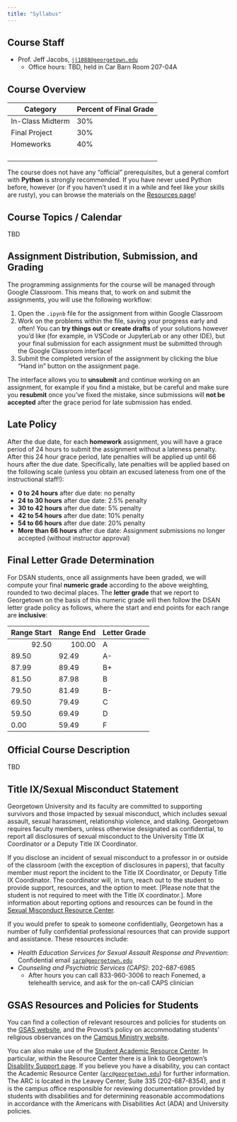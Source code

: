 ```yaml
---
title: "Syllabus"
---
```


## Course Staff

* Prof. Jeff Jacobs, <a href='mailto:jj1088@georgetown.edu' target='_blank'>`jj1088@georgetown.edu`</a>
  * Office hours: TBD, held in Car Barn Room 207-04A

## Course Overview

```{=html}
<table>
<thead>
<tr>
    <th>Category</th>
    <th>Percent of Final Grade</th>
</tr>
</thead>
<tbody>
<tr>
    <td>In-Class Midterm</td>
    <td>30%</td>
</tr>
<tr>
    <td>Final Project</td>
    <td>30%</td>
</tr>
<tr>
    <td>Homeworks</td>
    <td>40%</td>
</tr>
<tr>
    <td><span data-qmd="<i class='bi bi-arrow-return-right pe-1'></i>**HW1**: {{< var hw1.title >}}"></span></td>
    <td><span data-qmd="<i class='bi bi-arrow-return-right pe-1'></i>10%"></span></td>
</tr>
<tr>
    <td><span data-qmd="<i class='bi bi-arrow-return-right pe-1'></i>**HW2**: {{< var hw2.title >}}"></span></td>
    <td><span data-qmd="<i class='bi bi-arrow-return-right pe-1'></i>10%"></span></td>
</tr>
<tr>
    <td><span data-qmd="<i class='bi bi-arrow-return-right pe-1'></i>**HW3**: {{< var hw3.title >}}"></span></td>
    <td><span data-qmd="<i class='bi bi-arrow-return-right pe-1'></i>10%"></span></td>
</tr>
<tr>
    <td><span data-qmd="<i class='bi bi-arrow-return-right pe-1'></i>**HW4**: {{< var hw4.title >}}"></span></td>
    <td><span data-qmd="<i class='bi bi-arrow-return-right pe-1'></i>10%"></span></td>
</tr>
</tbody>
</table>
```

The course does not have any "official" prerequisites, but a general comfort with **Python** is strongly recommended. If you have never used Python before, however (or if you haven't used it in a while and feel like your skills are rusty), you can browse the materials on the <a href='./resources.html' target='_blank'>Resources page</a>!

## Course Topics / Calendar

TBD

## Assignment Distribution, Submission, and Grading

The programming assignments for the course will be managed through Google Classroom. This means that, to work on and submit the assignments, you will use the following workflow:

1. Open the `.ipynb` file for the assignment from within Google Classroom
2. Work on the problems within the file, saving your progress early and often! You can **try things out** or **create drafts** of your solutions however you'd like (for example, in VSCode or JupyterLab or any other IDE), but your final submission for each assignment must be submitted through the Google Classroom interface!
3. Submit the completed version of the assignment by clicking the blue "Hand in" button on the assignment page.

The interface allows you to **unsubmit** and continue working on an assignment, for example if you find a mistake, but be careful and make sure you **resubmit** once you've fixed the mistake, since submissions will **not be accepted** after the grace period for late submission has ended.

## Late Policy

After the due date, for each **homework** assignment, you will have a grace period of 24 hours to submit the assignment without a lateness penalty. After this 24 hour grace period, late penalties will be applied up until 66 hours after the due date. Specifically, late penalties will be applied based on the following scale (unless you obtain an excused lateness from one of the instructional staff!):

* **0 to 24 hours** after due date: no penalty
* **24 to 30 hours** after due date: 2.5% penalty
* **30 to 42 hours** after due date: 5% penalty
* **42 to 54 hours** after due date: 10% penalty
* **54 to 66 hours** after due date: 20% penalty
* **More than 66 hours** after due date: Assignment submissions no longer accepted (without instructor approval)

## Final Letter Grade Determination

For DSAN students, once all assignments have been graded, we will compute your final **numeric grade** according to the above weighting, rounded to two decimal places. The **letter grade** that we report to Georgetown on the basis of this numeric grade will then follow the DSAN letter grade policy as follows, where the start and end points for each range are **inclusive**:

```{=html}
<table>
<thead>
<tr>
    <th align="right">Range Start</th>
    <th align="right">Range End</th>
    <th align="left">Letter Grade</th>
</tr>
</thead>
<tbody>
<tr>
    <td align="right">92.50</td>
    <td align="right">100.00</td>
    <td align="left">A</td>
</tr>
<tr>
    <td>89.50</td>
    <td>92.49</td>
    <td>A-</td>
</tr>
<tr>
    <td>87.99</td>
    <td>89.49</td>
    <td>B+</td>
</tr>
<tr>
    <td>81.50</td>
    <td>87.98</td>
    <td>B</td>
</tr>
<tr>
    <td>79.50</td>
    <td>81.49</td>
    <td>B-</td>
</tr>
<tr>
    <td>69.50</td>
    <td>79.49</td>
    <td>C</td>
</tr>
<tr>
    <td>59.50</td>
    <td>69.49</td>
    <td>D</td>
</tr>
<tr>
    <td>0.00</td>
    <td>59.49</td>
    <td>F</td>
</tr>
</tbody>
</table>
```

## Official Course Description

TBD

## Title IX/Sexual Misconduct Statement

Georgetown University and its faculty are committed to supporting survivors and those impacted by sexual misconduct, which includes sexual assault, sexual harassment, relationship violence, and stalking. Georgetown requires faculty members, unless otherwise designated as confidential, to report all disclosures of sexual misconduct to the University Title IX Coordinator or a Deputy Title IX Coordinator.

If you disclose an incident of sexual misconduct to a professor in or outside of the classroom (with the exception of disclosures in papers), that faculty member must report the incident to the Title IX Coordinator, or Deputy Title IX Coordinator. The coordinator will, in turn, reach out to the student to provide support, resources, and the option to meet. [Please note that the student is not required to meet with the Title IX coordinator.]. More information about reporting options and resources can be found in the <a href='https://sexualassault.georgetown.edu/get-help/resourcecenter/#' target='_blank'>Sexual Misconduct Resource Center</a>.

If you would prefer to speak to someone confidentially, Georgetown has a number of fully confidential professional resources that can provide support and assistance. These resources include:

* *Health Education Services for Sexual Assault Response and Prevention*: Confidential email <a href='mailto:sarp@georgetown.edu' target='_blank'>`sarp@georgetown.edu`</a>
* *Counseling and Psychiatric Services (CAPS)*: 202-687-6985
  * After hours you can call 833-960-3006 to reach Fonemed, a telehealth service, and ask for the on-call CAPS clinician

## GSAS Resources and Policies for Students

You can find a collection of relevant resources and policies for students on the <a href='https://grad.georgetown.edu/academics/current-students/' target='_blank'>GSAS website</a>, and the Provost's policy on accommodating students' religious observances on the <a href='https://campusministry.georgetown.edu/faith-traditions/religious_holy_days/#' target='_blank'>Campus Ministry website</a>.

You can also make use of the <a href='http://academicsupport.georgetown.edu/' target='_blank'>Student Academic Resource Center</a>. In particular, within the Resource Center there is a link to Georgetown's <a href='http://academicsupport.georgetown.edu/disability/' target='_blank'>Disability Support page</a>. If you believe you have a disability, you can contact the Academic Resource Center (<a href='mailto:arc@georgetown.edu' target='_blank'>`arc@georgetown.edu`</a>) for further information. The ARC is located in the Leavey Center, Suite 335 (202-687-8354), and it is the campus office responsible for reviewing documentation provided by students with disabilities and for determining reasonable accommodations in accordance with the Americans with Disabilities Act (ADA) and University policies.
